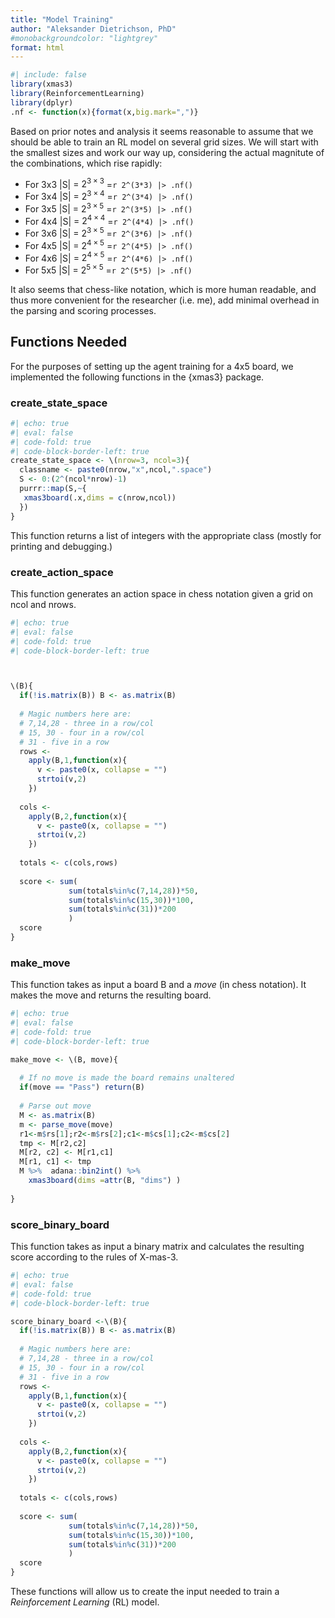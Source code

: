 ```yaml
---
title: "Model Training"
author: "Aleksander Dietrichson, PhD"
#monobackgroundcolor: "lightgrey"
format: html
---
```

```r
#| include: false
library(xmas3)
library(ReinforcementLearning)
library(dplyr)
.nf <- function(x){format(x,big.mark=",")}
```


Based on prior notes and analysis it seems reasonable to assume that we should be able to train an RL model on several grid sizes. We will start with the smallest sizes and work our way up, considering the actual magnitute of the combinations, which rise rapidly:

* For 3x3 |S| = $2^{3\times3}$ =`r 2^(3*3) |> .nf()`
* For 3x4 |S| = $2^{3\times4}$ =`r 2^(3*4) |> .nf()`
* For 3x5 |S| = $2^{3\times5}$ =`r 2^(3*5) |> .nf()`
* For 4x4 |S| = $2^{4\times4}$ =`r 2^(4*4) |> .nf()`
* For 3x6 |S| = $2^{3\times5}$ =`r 2^(3*6) |> .nf()`
* For 4x5 |S| = $2^{4\times5}$ =`r 2^(4*5) |> .nf()`
* For 4x6 |S| = $2^{4\times5}$ =`r 2^(4*6) |> .nf()`
* For 5x5 |S| = $2^{5\times5}$ =`r 2^(5*5) |> .nf()`



It also seems that chess-like notation, which is more human readable, and thus more convenient for the researcher (i.e. me), add minimal overhead in the parsing and scoring processes.

## Functions Needed

For the purposes of setting up the agent training for a 4x5 board, we implemented the following functions in the {xmas3} package.

### create_state_space

```r
#| echo: true
#| eval: false
#| code-fold: true
#| code-block-border-left: true
create_state_space <- \(nrow=3, ncol=3){
  classname <- paste0(nrow,"x",ncol,".space")
  S <- 0:(2^(ncol*nrow)-1)
  purrr::map(S,~{
   xmas3board(.x,dims = c(nrow,ncol))
  })
}
```

This function returns a list of integers with the appropriate class (mostly for printing and debugging.)

### create_action_space

This function generates an action space in chess notation given a grid on ncol and nrows.

```r
#| echo: true
#| eval: false
#| code-fold: true
#| code-block-border-left: true



\(B){
  if(!is.matrix(B)) B <- as.matrix(B)
  
  # Magic numbers here are:
  # 7,14,28 - three in a row/col
  # 15, 30 - four in a row/col
  # 31 - five in a row
  rows <- 
    apply(B,1,function(x){
      v <- paste0(x, collapse = "")
      strtoi(v,2)
    })
  
  cols <- 
    apply(B,2,function(x){
      v <- paste0(x, collapse = "")
      strtoi(v,2)
    })
  
  totals <- c(cols,rows)
  
  score <- sum(
             sum(totals%in%c(7,14,28))*50,
             sum(totals%in%c(15,30))*100, 
             sum(totals%in%c(31))*200
             )
  score
}

```

### make_move

This function takes as input a board B and a *move* (in chess notation). It makes the move and returns the resulting board.

```r
#| echo: true
#| eval: false
#| code-fold: true
#| code-block-border-left: true

make_move <- \(B, move){
  
  # If no move is made the board remains unaltered
  if(move == "Pass") return(B) 
  
  # Parse out move
  M <- as.matrix(B)
  m <- parse_move(move)
  r1<-m$rs[1];r2<-m$rs[2];c1<-m$cs[1];c2<-m$cs[2]
  tmp <- M[r2,c2]
  M[r2, c2] <- M[r1,c1]
  M[r1, c1] <- tmp
  M %>%  adana::bin2int() %>%
    xmas3board(dims =attr(B, "dims") )
  
}
```

### score_binary_board

This function takes as input a binary matrix and calculates the resulting score according to the rules of X-mas-3.

```r
#| echo: true
#| eval: false
#| code-fold: true
#| code-block-border-left: true

score_binary_board <-\(B){
  if(!is.matrix(B)) B <- as.matrix(B)
  
  # Magic numbers here are:
  # 7,14,28 - three in a row/col
  # 15, 30 - four in a row/col
  # 31 - five in a row
  rows <- 
    apply(B,1,function(x){
      v <- paste0(x, collapse = "")
      strtoi(v,2)
    })
  
  cols <- 
    apply(B,2,function(x){
      v <- paste0(x, collapse = "")
      strtoi(v,2)
    })
  
  totals <- c(cols,rows)
  
  score <- sum(
             sum(totals%in%c(7,14,28))*50,
             sum(totals%in%c(15,30))*100, 
             sum(totals%in%c(31))*200
             )
  score
}

```

These functions will allow us to create the input needed to train a *Reinforcement Learning* (RL) model.

